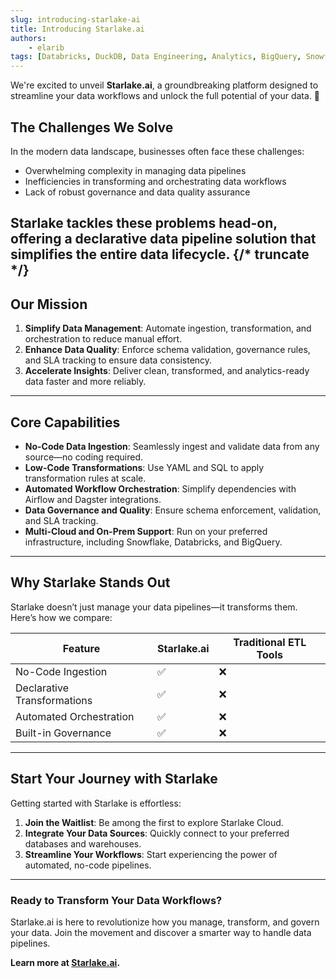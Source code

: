 ```yaml
---
slug: introducing-starlake-ai
title: Introducing Starlake.ai
authors:
    - elarib
tags: [Databricks, DuckDB, Data Engineering, Analytics, BigQuery, Snowflake, Redshift]
---
```


We're excited to unveil **Starlake.ai**, a groundbreaking platform designed to streamline your data workflows and unlock the full potential of your data. 🚀


## **The Challenges We Solve**

In the modern data landscape, businesses often face these challenges:

- Overwhelming complexity in managing data pipelines
- Inefficiencies in transforming and orchestrating data workflows
- Lack of robust governance and data quality assurance

Starlake tackles these problems head-on, offering a declarative data pipeline solution that simplifies the entire data lifecycle.
{/* truncate */}
---

## **Our Mission**

1. **Simplify Data Management**: Automate ingestion, transformation, and orchestration to reduce manual effort.
2. **Enhance Data Quality**: Enforce schema validation, governance rules, and SLA tracking to ensure data consistency.
3. **Accelerate Insights**: Deliver clean, transformed, and analytics-ready data faster and more reliably.

---

## **Core Capabilities**

- **No-Code Data Ingestion**: Seamlessly ingest and validate data from any source—no coding required.
- **Low-Code Transformations**: Use YAML and SQL to apply transformation rules at scale.
- **Automated Workflow Orchestration**: Simplify dependencies with Airflow and Dagster integrations.
- **Data Governance and Quality**: Ensure schema enforcement, validation, and SLA tracking.
- **Multi-Cloud and On-Prem Support**: Run on your preferred infrastructure, including Snowflake, Databricks, and BigQuery.

---

## **Why Starlake Stands Out**

Starlake doesn’t just manage your data pipelines—it transforms them. Here’s how we compare:

| Feature                    | Starlake.ai | Traditional ETL Tools |
| -------------------------- | ----------- | ---------------------- |
| No-Code Ingestion          | ✅          | ❌                     |
| Declarative Transformations| ✅          | ❌                     |
| Automated Orchestration    | ✅          | ❌                     |
| Built-in Governance        | ✅          | ❌                     |

---

## **Start Your Journey with Starlake**

Getting started with Starlake is effortless:

1. **Join the Waitlist**: Be among the first to explore Starlake Cloud.
2. **Integrate Your Data Sources**: Quickly connect to your preferred databases and warehouses.
3. **Streamline Your Workflows**: Start experiencing the power of automated, no-code pipelines.

---

### Ready to Transform Your Data Workflows?

Starlake.ai is here to revolutionize how you manage, transform, and govern your data. Join the movement and discover a smarter way to handle data pipelines.

**Learn more at [Starlake.ai](https://starlake.ai/).**

